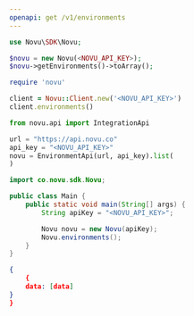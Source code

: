 ```yaml
---
openapi: get /v1/environments
---
```


<RequestExample>

```php PHP
use Novu\SDK\Novu;

$novu = new Novu(<NOVU_API_KEY>);
$novu->getEnvironments()->toArray();
```

```ruby Ruby
require 'novu'

client = Novu::Client.new('<NOVU_API_KEY>')
client.environments()
```

```python Python
from novu.api import IntegrationApi

url = "https://api.novu.co"
api_key = "<NOVU_API_KEY>"
novu = EnvironmentApi(url, api_key).list(
)
```


```java Java
import co.novu.sdk.Novu;

public class Main {
    public static void main(String[] args) {
        String apiKey = "<NOVU_API_KEY>";

        Novu novu = new Novu(apiKey);
        Novu.environments();
    }
}
```

</RequestExample>

<ResponseExample>

```json Response
{
    {
    data: [data]
}
}
```

</ResponseExample>
